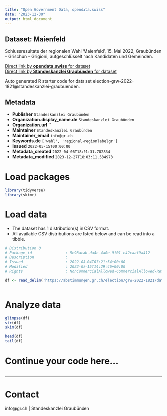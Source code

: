 ```yaml
---
title: "Open Government Data, opendata.swiss"
date: "2023-12-30"
output: html_document
---
```


## Dataset: Maienfeld

Schlussresultate der regionalen Wahl 'Maienfeld', 15. Mai 2022, Graubünden - Grischun - Grigioni, aufgeschlüsselt nach Kandidaten und Gemeinden.

[Direct link by **opendata.swiss** for dataset](https://opendata.swiss/de/dataset/maienfeld)<br>
[Direct link by **Standeskanzlei Graubünden** for dataset](https://abstimmungen.gr.ch/election/grw-2022-1821/data)

Auto generated R starter code for data set election-grw-2022-1821@standeskanzlei-graubuenden.

## Metadata

- **Publisher** `Standeskanzlei Graubünden`
- **Organization.display_name.de** `Standeskanzlei Graubünden`
- **Organization.url** ``
- **Maintainer** `Standeskanzlei Graubünden`
- **Maintainer_email** `info@gr.ch`
- **Keywords.de** `['wahl', 'regional-regionlabelgr']`
- **Issued** `2022-05-15T00:00:00`
- **Metadata_created** `2022-04-06T18:01:31.782834`
- **Metadata_modified** `2023-12-27T18:03:11.534973`


# Load packages

```r

library(tidyverse)
library(skimr)

```

# Load data

-   The dataset has 1 distribution(s) in CSV format.
-   All available CSV distributions are listed below and can be read into a tibble.

```r

# Distribution 0
# Package_id               : 5e98acab-da4c-4a0e-9f01-e42caaf9a412
# Description              : 
# Issued                   : 2022-04-04T07:21:54+00:00
# Modified                 : 2022-05-15T14:29:46+00:00
# Rights                   : NonCommercialAllowed-CommercialAllowed-ReferenceRequired

df <- read_delim('https://abstimmungen.gr.ch/election/grw-2022-1821/data-csv')



```

# Analyze data

```r

glimpse(df)
str(df)
skim(df)

head(df)
tail(df)

```

# Continue your code here...

```r

```

------------------------------------------------------------------------

# Contact

info@gr.ch | Standeskanzlei Graubünden
